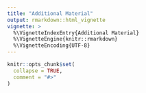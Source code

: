 ```yaml
---
title: "Additional Material"
output: rmarkdown::html_vignette
vignette: >
  %\VignetteIndexEntry{Additional Material}
  %\VignetteEngine{knitr::rmarkdown}
  %\VignetteEncoding{UTF-8}
---
```


```r
knitr::opts_chunk$set(
  collapse = TRUE,
  comment = "#>"
)
```

